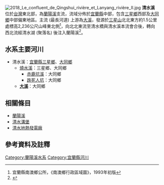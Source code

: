{{Infobox river
| river_name = 清水溪
| image_name = 清水溪 Qingshui Creek - panoramio (1).jpg
| image_size = 
| caption =  
| origin = [[三星山|三星山]]北北東方山峰
| mouth = 
| progression = [[蘭陽溪|蘭陽溪]]
| basin_countries = {{ROC}}
| location = [[宜蘭縣|宜蘭縣]][[三星鄉_(台灣)|三星鄉]]、[[大同鄉_(台灣)|大同鄉]]
| length = 
| elevation = 
| mouth_elevation = 
| discharge = 
| watershed = 
}}
[[File:2018_Le_confluent_de_Qingshui_rivière_et_Lanyang_rivière_II.jpg|thumb]]
'''清水溪'''位於[[台灣|台灣]]東北部，為[[蘭陽溪|蘭陽溪]]支流，流域分佈於[[宜蘭縣|宜蘭縣]]中部，包含[[三星鄉_(台灣)|三星鄉]]西部及[[大同鄉_(台灣)|大同鄉]]中部偏東地區。主流 (最長河道) 上游為[[大溪_(宜蘭縣大同鄉)|大溪]]，發源於[[三星山|三星山]]北北東方約1.5公里處標高2,236公尺山峰東北側<ref>宜蘭縣南澳鄉公所，《南澳鄉行政區域圖》，1993年初版</ref>，向北北東流至清水橋與清水溪本流會合後，轉向西北流經清水湖 (聚落名) 後注入蘭陽溪<ref>{{cite web|language=zh-tw|url=http://web.thu.edu.tw/deborah/www/index2/stream/lany/lany.htm|title=蘭陽溪流域|author=|publisher=|date=|accessdate=2015-08-20|archive-date=2021-02-10|archive-url=https://web.archive.org/web/20210210095125/http://web.thu.edu.tw/deborah/www/index2/stream/lany/lany.htm|dead-url=no}}</ref>。

==水系主要河川==
*清水溪：[[宜蘭縣|宜蘭縣]][[三星鄉_(台灣)|三星鄉]]、[[大同鄉_(台灣)|大同鄉]]
**[[燒水溪|燒水溪]]：三星鄉、大同鄉
***[[赤鹿坑溪|赤鹿坑溪]]：大同鄉
***[[跌死人坑|跌死人坑]]：大同鄉
**'''[[大溪_(宜蘭縣大同鄉)|大溪]]'''：大同鄉

==相關條目==
*[[蘭陽溪|蘭陽溪]]
*[[清水溝堡|清水溝堡]]
*[[清水地熱發電廠|清水地熱發電廠]]

==參考資料及註釋==
<div class="references-small">
<references />
</div>

{{commons category|Qingshui River (Taiwan)}}

[[Category:蘭陽溪水系|Category:蘭陽溪水系]]
[[Category:宜蘭縣河川|Category:宜蘭縣河川]]